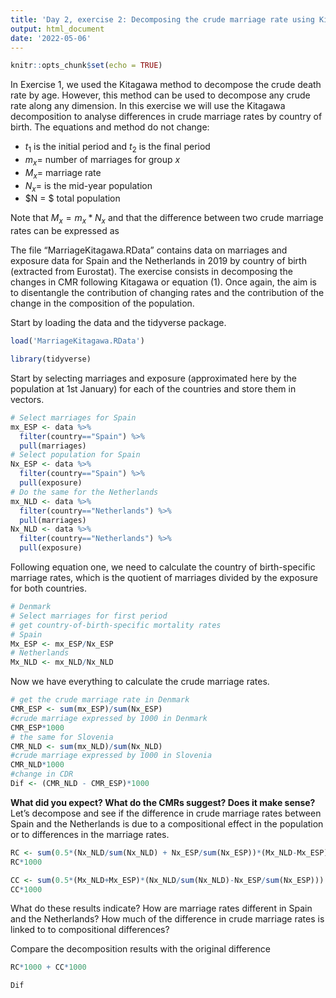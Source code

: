 ```yaml
---
title: 'Day 2, exercise 2: Decomposing the crude marriage rate using Kitagawa decomposition'
output: html_document
date: '2022-05-06'
---
```


```r
knitr::opts_chunk$set(echo = TRUE)
```

In Exercise 1, we used the Kitagawa method to decompose the crude death rate by age. However, this method can be used to decompose any crude rate along any dimension. In this exercise we will use the Kitagawa decomposition to analyse differences in crude marriage rates by country of birth. The equations and method do not change:

* $t_1$ is the initial period and $t_2$ is the final period
* $m_x =$ number of marriages for group $x$
* $M_x =$ marriage rate
* $N_x =$ is the mid-year population
* $N = $ total population

Note that $M_x = m_x*N_x$ and that the difference between two crude marriage rates can be expressed as

\begin{equation}
\label{CMRDif}
\Delta CMR = \sum_x m_x(t_2)\frac{N_x(t_2)}{N(t_2)} -\sum_x m_x(t_1)\frac{N_x(t_1)}{N(t_1)}.
\end{equation}

The file "MarriageKitagawa.RData" contains data on marriages and exposure data for Spain and the Netherlands in 2019 by country of birth (extracted from Eurostat). The exercise consists in decomposing the changes in CMR following Kitagawa or equation (1). Once again, the aim is to disentangle the contribution of changing rates and the contribution of the change in the composition of the population.

Start by loading the data and the tidyverse package.

```r
load('MarriageKitagawa.RData')

library(tidyverse)
```

Start by selecting marriages and exposure (approximated here by the population at 1st January) for each of the countries and store them in vectors.

```r
# Select marriages for Spain
mx_ESP <- data %>% 
  filter(country=="Spain") %>% 
  pull(marriages)
# Select population for Spain
Nx_ESP <- data %>% 
  filter(country=="Spain") %>% 
  pull(exposure)
# Do the same for the Netherlands
mx_NLD <- data %>% 
  filter(country=="Netherlands") %>% 
  pull(marriages)
Nx_NLD <- data %>% 
  filter(country=="Netherlands") %>% 
  pull(exposure)
```

Following equation one, we need to calculate the country of birth-specific marriage rates, which is the quotient of marriages divided by the exposure for both countries.

```r
# Denmark
# Select marriages for first period
# get country-of-birth-specific mortality rates
# Spain
Mx_ESP <- mx_ESP/Nx_ESP
# Netherlands
Mx_NLD <- mx_NLD/Nx_NLD
```

Now we have everything to calculate the crude marriage rates.

```r
# get the crude marriage rate in Denmark
CMR_ESP <- sum(mx_ESP)/sum(Nx_ESP)
#crude marriage expressed by 1000 in Denmark
CMR_ESP*1000
# the same for Slovenia
CMR_NLD <- sum(mx_NLD)/sum(Nx_NLD)
#crude marriage expressed by 1000 in Slovenia
CMR_NLD*1000
#change in CDR
Dif <- (CMR_NLD - CMR_ESP)*1000
```

**What did you expect? What do the CMRs suggest? Does it make sense?**
Let’s decompose and see if the difference in crude marriage rates between Spain and the Netherlands is due to a compositional effect in the population or to differences in the marriage rates.

\begin{equation}
\label{eq.kitagawa2}
\begin{split}
\Delta CDR  = & \underbrace{\sum_x \left( \frac{M_x(t_2)+M_x(t_1)}{2} \right) \left( \frac{N_x(t_2)}{N(t_2)}-\frac{N_x(t_1)}{N(t_1)}\right) }_{\text{Changes in x-composition}} +  \\
& \underbrace{\sum_x \left( \frac{\frac{N_x(t_2)}{N(t_2)}+\frac{N_x(t_1)}{N(t_1)}}{2} \right) \left( M_x(t_2)- M_x(t_1) \right) }_{\text{Changes in rates}}
\end{split}
\end{equation}


```r
RC <- sum(0.5*(Nx_NLD/sum(Nx_NLD) + Nx_ESP/sum(Nx_ESP))*(Mx_NLD-Mx_ESP))
RC*1000

CC <- sum(0.5*(Mx_NLD+Mx_ESP)*(Nx_NLD/sum(Nx_NLD)-Nx_ESP/sum(Nx_ESP)))
CC*1000
```

What do these results indicate? How are marriage rates different in Spain and the Netherlands? How much of the difference in crude marriage rates is linked to to compositional differences?

Compare the decomposition results with the original difference

```r
RC*1000 + CC*1000

Dif
```




